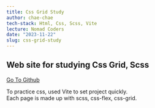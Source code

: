 ```yaml
---
title: Css Grid Study
author: chae-chae
tech-stack: Html, Css, Scss, Vite
lecture: Nomad Coders
date: "2023-11-22"
slug: css-grid-study
---
```


## Web site for studying Css Grid, Scss

[Go To Github](https://github.com/chae-chae/css-flexbox-study)

To practice css, used Vite to set project quickly.  
Each page is made up with scss, css-flex, css-grid.
